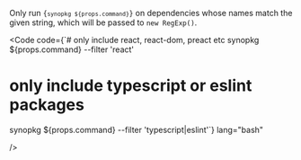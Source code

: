 
Only run <code>{`synopkg ${props.command}`}</code> on dependencies whose names match the given string, which will be passed to `new RegExp()`.

<Code
  code={`# only include react, react-dom, preact etc
synopkg ${props.command} --filter 'react'
# only include typescript or eslint packages
synopkg ${props.command} --filter 'typescript|eslint'`}
  lang="bash"

/>
